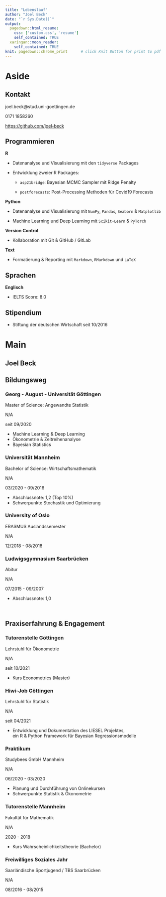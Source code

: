 ```yaml
---
title: "Lebenslauf"
author: "Joel Beck"
date: "`r Sys.Date()`"
output:
  pagedown::html_resume:            
    css: ['custom.css', 'resume']
    self_contained: TRUE
  xaringan::moon_reader:              
    self_contained: TRUE
knit: pagedown::chrome_print      # click Knit Button for print to pdf
---
```



Aside
================================================================================




Kontakt {#contact}
--------------------------------------------------------------------------------

<i class="fa fa-envelope"></i> joel.beck@stud.uni-goettingen.de  

<i class="fas fa-phone"></i> 0171 1858260

<i class="fab fa-github"></i> <https://github.com/joel-beck>


Programmieren {#programming}
-------------------------------------------------------------------

**R**

  - Datenanalyse und Visualisierung mit den `tidyverse` Packages
  
  - Entwicklung zweier R Packages:
  
      - `asp21bridge`: Bayesian MCMC Sampler mit Ridge Penalty
      
      - `postforecasts`: Post-Processing Methoden für Covid19 Forecasts
  

**Python**

  - Datenanalyse und Visualisierung mit `NumPy`, `Pandas`, `Seaborn` & `Matplotlib`
  
  - Machine Learning und Deep Learning mit `Scikit-Learn` & `PyTorch`
  

**Version Control**

  - Kollaboration mit Git & GitHub / GitLab
  
**Text**

  - Formatierung & Reporting mit `Markdown`, `RMarkdown` und `LaTeX` 



Sprachen {#language} 
-------------------------------------------------------------------

**Englisch**

  - IELTS Score: 8.0
  
  
  
Stipendium {#scholarship} 
-------------------------------------------------------------------

  - Stiftung der deutschen Wirtschaft seit 10/2016 




Main
================================================================================




Joel Beck {#title}
---------------------------------------------------------------------------------




Bildungsweg {data-icon=graduation-cap data-concise=true}
---------------------------------------------------------------------------------


### Georg - August - Universität Göttingen

Master of Science: Angewandte Statistik 

N/A <!-- do not display location marker -->

seit 09/2020

- Machine Learning & Deep Learning
- Ökonometrie & Zeitreihenanalyse
- Bayesian Statistics
 

### Universität Mannheim 

Bachelor of Science: Wirtschaftsmathematik

N/A

03/2020 - 09/2016

- Abschlussnote: 1,2 (Top 10%)
- Schwerpunkte Stochastik und Optimierung 


### University of Oslo

ERASMUS Auslandssemester

N/A

12/2018 - 08/2018


### Ludwigsgymnasium Saarbrücken

Abitur 

N/A

07/2015 - 09/2007

- Abschlussnote: 1,0 


<br> <!-- vergrößert Abstand -->



Praxiserfahrung & Engagement {data-icon=chalkboard-teacher} 
---------------------------------------------------------------------------------

### Tutorenstelle Göttingen

Lehrstuhl für Ökonometrie

N/A

seit 10/2021

- Kurs Econometrics (Master)


### Hiwi-Job Göttingen

Lehrstuhl für Statistik

N/A

seit 04/2021

- Entwicklung und Dokumentation des LIESEL Projektes, \
ein R & Python Framework für Bayesian Regressionsmodelle


### Praktikum

Studybees GmbH Mannheim

N/A

06/2020 - 03/2020

- Planung und Durchführung von Onlinekursen 
- Schwerpunkte Statistik & Ökonometrie



### Tutorenstelle Mannheim

Fakultät für Mathematik

N/A

2020 - 2018

- Kurs Wahrscheinlichkeitstheorie (Bachelor)



### Freiwilliges Soziales Jahr

Saarländische Sportjugend / TBS Saarbrücken

N/A

08/2016 - 08/2015

<br> <!-- verlängert blaue timeline -->
